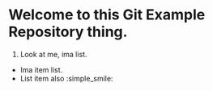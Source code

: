 # Welcome to this Git Example Repository thing.

1. Look at me, ima list.
  * Ima item list.
  * List item also
:simple_smile:
